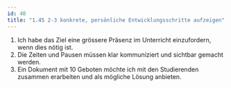 ```yaml
---
id: 40
title: "1.45 2-3 konkrete, persönliche Entwicklungsschritte aufzeigen"
---
```


1. Ich habe das Ziel eine grössere Präsenz im Unterricht einzufordern, wenn dies nötig ist.
2. Die Zeiten und Pausen müssen klar kommuniziert und sichtbar gemacht werden. 
3. Ein Dokument mit 10 Geboten möchte ich mit den Studierenden zusammen erarbeiten und als mögliche Lösung anbieten.
